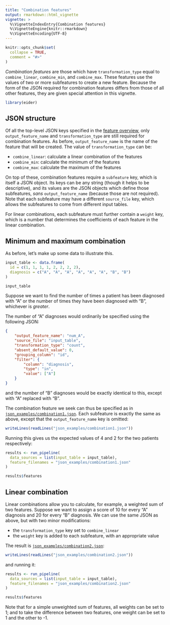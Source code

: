 ```yaml
---
title: "Combination features"
output: rmarkdown::html_vignette
vignette: >
  %\VignetteIndexEntry{Combination features}
  %\VignetteEngine{knitr::rmarkdown}
  %\VignetteEncoding{UTF-8}
---
```


```r
knitr::opts_chunk$set(
  collapse = TRUE,
  comment = "#>"
)
```

*Combination features* are those which have `transformation_type` equal to `combine_linear`, `combine_min`, and `combine_max`.
These features use the values of two or more subfeatures to create a new feature.
Because the form of the JSON required for combination features differs from those of all other features, they are given special attention in this vignette.

```r
library(eider)
```

## JSON structure

Of all the top-level JSON keys specified in the [feature overview](features.html), only `output_feature_name` and `transformation_type` are still required for combination features.
As before, `output_feature_name` is the name of the feature that will be created.
The value of `transformation_type` can be:

* `combine_linear`: calculate a linear combination of the features
* `combine_min`: calculate the minimum of the features
* `combine_max`: calculate the maximum of the features

On top of these, combination features require a `subfeature` key, which is itself a JSON object.
Its keys can be any string (though it helps to be descriptive), and its values are the JSON objects which define those subfeatures, _sans_ `output_feature_name` (because those are not required).
Note that each subfeature may have a different `source_file` key, which allows the subfeatures to come from different input tables.

For linear combinations, each subfeature must further contain a `weight` key, which is a number that determines the coefficients of each feature in the linear combination.

## Minimum and maximum combination

As before, let's make up some data to illustrate this.

```r
input_table <- data.frame(
  id = c(1, 1, 1, 1, 2, 2, 2, 2),
  diagnosis = c("A", "A", "A", "A", "A", "A", "B", "B")
)

input_table
```

Suppose we want to find the number of times a patient has been diagnosed with "A" or the number of times they have been diagnosed with "B", whichever is *greater*.

The number of "A" diagnoses would ordinarily be specified using the following JSON:

```json
{
    "output_feature_name": "num_A",
    "source_file": "input_table",
    "transformation_type": "count",
    "absent_default_value": 0,
    "grouping_column": "id",
    "filter": {
        "column": "diagnosis",
        "type": "in",
        "value": ["A"]
    }
}
```

and the number of "B" diagnoses would be exactly identical to this, except with "A" replaced with "B".

The combination feature we seek can thus be specified as in [`json_examples/combination1.json`](https://github.com/alan-turing-institute/eider/blob/main/vignettes/json_examples/combination1.json).
Each subfeature is exactly the same as above, except that the `output_feature_name` key is omitted:

```r
writeLines(readLines("json_examples/combination1.json"))
```

Running this gives us the expected values of 4 and 2 for the two patients respectively:

```r
results <- run_pipeline(
  data_sources = list(input_table = input_table),
  feature_filenames = "json_examples/combination1.json"
)

results$features
```

## Linear combination

Linear combinations allow you to calculate, for example, a weighted sum of two features.
Suppose we want to assign a score of 10 for every "A" diagnosis and 20 for every "B" diagnosis.
We can use the same JSON as above, but with two minor modifications:

* the `transformation_type` key set to `combine_linear`
* the `weight` key is added to each subfeature, with an appropriate value

The result is [`json_examples/combination2.json`](https://github.com/alan-turing-institute/eider/blob/main/vignettes/json_examples/combination2.json):

```r
writeLines(readLines("json_examples/combination2.json"))
```

and running it:

```r
results <- run_pipeline(
  data_sources = list(input_table = input_table),
  feature_filenames = "json_examples/combination2.json"
)

results$features
```

Note that for a simple unweighted sum of features, all weights can be set to 1; and to take the difference between two features, one weight can be set to 1 and the other to -1.

